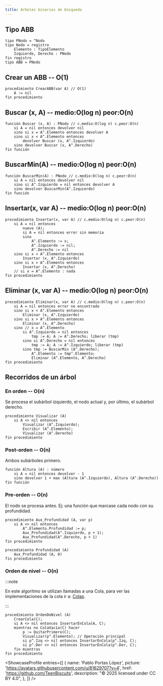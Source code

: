 ```yaml
---
title: Árboles binarios de búsqueda
---
```




## Tipo ABB

```pseudocodigo
tipo PNodo = ^Nodo
tipo Nodo = registro
    Elemento : TipoElemento
    Izquierdo, Derecho : PNodo
fin registro
tipo ABB = PNodo
```

## Crear un ABB -- O(1)

```pseudocodigo
procedimiento CrearABB(var A) // O(1)
    A := nil
fin procedimiento
```

## Buscar (x, A) -- medio:O(log n) peor:O(n)

```pseudocodigo
función Buscar (x, A) : PNodo // c.medio:O(log n) c.peor:O(n)
    si A = nil entonces devolver nil
    sino si x = A^.Elemento entonces devolver A
    sino si x < A^.Elemento entonces
        devolver Buscar (x, A^.Izquierdo)
    sino devolver Buscar (x, A^.Derecho)
fin función
```

## BuscarMin(A) -- medio:O(log n) peor:O(n)

```pseudocodigo
función BuscarMin(A) : PNodo // c.medio:O(log n) c.peor:O(n)
    si A = nil entonces devolver nil
    sino si A^.Izquierdo = nil entonces devolver A
    sino devolver BuscarMin(A^.Izquierdo)
fin función
```

## Insertar(x, var A) -- medio:O(log n) peor:O(n)

```pseudocodigo
procedimiento Insertar(x, var A) // c.medio:O(log n) c.peor:O(n)
    si A = nil entonces
        nuevo (A);
        si A = nil entonces error sin memoria
        sino
            A^.Elemento := x;
            A^.Izquierdo := nil;
            A^.Derecho := nil
    sino si x < A^.Elemento entonces
        Insertar (x, A^.Izquierdo)
    sino si x > A^.Elemento entonces
        Insertar (x, A^.Derecho)
    // si x = A^.Elemento : nada
fin procedimiento
```

## Eliminar (x, var A) -- medio:O(log n) peor:O(n)

```pseudocodigo
procedimiento Eliminar(x, var A) // c.medio:O(log n) c.peor:O(n)
    si A = nil entonces error no encontrado
    sino si x < A^.Elemento entonces
        Eliminar (x, A^.Izquierdo)
    sino si x > A^.Elemento entonces
        Eliminar (x, A^.Derecho)
    sino // x = A^.Elemento
        si A^.Izquierdo = nil entonces
            tmp := A; A := A^.Derecho; liberar (tmp)
        sino si A^.Derecho = nil entonces
            tmp := A; A := A^.Izquierdo; liberar (tmp)
        sino tmp := BuscarMin (A^.Derecho);
            A^.Elemento := tmp^.Elemento;
            Eliminar (A^.Elemento, A^.Derecho)
fin procedimiento
```

## Recorridos de un árbol

### En orden -- O(n)

Se procesa el subárbol izquierdo, el nodo actual y, por último, el subárbol derecho.

```pseudocodigo
procedimiento Visualizar (A)
    si A <> nil entonces
        Visualizar (A^.Izquierdo);
        Escribir (A^.Elemento);
        Visualizar (A^.Derecho)
fin procedimiento
```

### Post-orden -- O(n)

Ambos subárboles primero.

```pseudocodigo
función Altura (A) : número
    si A = nil entonces devolver - 1
    sino devolver 1 + max (Altura (A^.Izquierdo), Altura (A^.Derecho))
fin función
```

### Pre-orden -- O(n)

El nodo se procesa antes. Ej: una función que marcase cada nodo con su profundidad.

```pseudocodigo
procedimiento Aux_Profundidad (A, var p)
    si A <> nil entonces
        A^.Elemento.Profundidad := p;
        Aux_Profundidad(A^.Izquierdo, p + 1);
        Aux_Profundidad(A^.Derecho, p + 1)
fin procedimiento

procedimiento Profundidad (A)
    Aux_Profundidad (A, 0)
fin procedimiento
```

### Orden de nivel -- O(n)

:::note

En este algoritmo se utilizan llamadas a una Cola, para ver las implementaciones de la cola ir a: [Colas](/algo/implementaciones/colas).

:::

```pseudocodigo
procedimiento OrdenDeNivel (A)
    CrearCola(C);
    si A <> nil entonces InsertarEnCola(A, C);
    mientras no ColaVacía(C) hacer
        p := QuitarPrimero(C);
        Visualizar(p^.Elemento); // Operación principal
        si p^.Izq <> nil entonces InsertarEnCola(p^.Izq, C);
        si p^.Der <> nil entonces InsertarEnCola(p^.Der, C);
    fin mientras
fin procedimiento
```

<ShowcaseProfile
  entries={[
    {
      name: 'Pablo Portas López',
      picture: 'https://avatars.githubusercontent.com/u/81629707?v=4',
      href: 'https://github.com/TeenBiscuits',
      description:
        "© 2025 licensed under CC BY 4.0",
    },
  ]}
/>